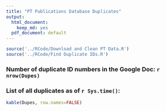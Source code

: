 ```yaml
---
title: "PT Publications Database Duplicates"
output:
  html_document:
    keep_md: yes
  pdf_document: default
---
```



```r
source('../RCode/Download and Clean PT Data.R')
source('../RCode/Find Duplicate IDs.R')
```

### Number of duplicate ID numbers in the Google Doc: `r nrow(Dupes)`

### List of all duplicates as of `r Sys.time()`:

```r
kable(Dupes, row.names=FALSE)
```


